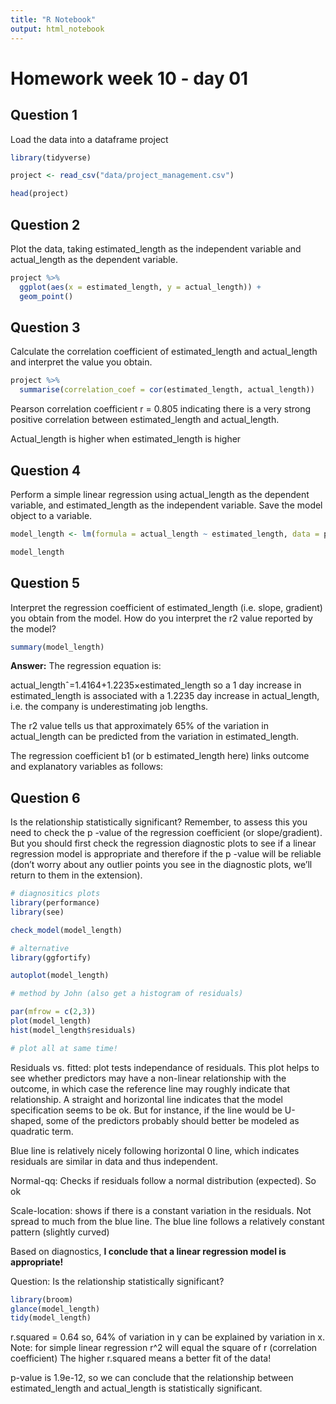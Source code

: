 ```yaml
---
title: "R Notebook"
output: html_notebook
---
```


# Homework week 10 - day 01

## Question 1

Load the data into a dataframe project
```r
library(tidyverse)

project <- read_csv("data/project_management.csv")

head(project)
```

## Question 2
Plot the data, taking estimated_length as the independent variable and actual_length 
as the dependent variable.

```r
project %>% 
  ggplot(aes(x = estimated_length, y = actual_length)) +
  geom_point()
```

## Question 3

Calculate the correlation coefficient of estimated_length and actual_length and 
interpret the value you obtain.
```r
project %>% 
  summarise(correlation_coef = cor(estimated_length, actual_length))
```
Pearson correlation coefficient r = 0.805 indicating there is a very strong positive 
correlation between estimated_length and actual_length.

Actual_length is higher when estimated_length is higher

## Question 4

Perform a simple linear regression using actual_length as the dependent variable, and estimated_length as the independent variable. Save the model object to a variable.

```r
model_length <- lm(formula = actual_length ~ estimated_length, data = project)

model_length
```

## Question 5

Interpret the regression coefficient of estimated_length (i.e. slope, gradient) 
you obtain from the model. How do you interpret the r2
 value reported by the model?
 
```r
summary(model_length)
```
 
__Answer:__
The regression equation is:

actual_lengthˆ=1.4164+1.2235×estimated_length
so a 1
 day increase in estimated_length is associated with a 1.2235
 day increase in actual_length, i.e. the company is underestimating job lengths.

The r2
 value tells us that approximately 65%
 of the variation in actual_length can be predicted from the variation in estimated_length.


The regression coefficient b1 (or b estimated_length here) links outcome and explanatory variables as follows:


## Question 6

Is the relationship statistically significant? Remember, to assess this you need to check the p
-value of the regression coefficient (or slope/gradient). 
But you should first check the regression diagnostic plots to see if a linear regression model is appropriate and therefore if the p
-value will be reliable (don’t worry about any outlier points you see in the diagnostic plots, we’ll return to them in the extension).

```r
# diagnositics plots
library(performance)
library(see)

check_model(model_length)
```

```r
# alternative
library(ggfortify)

autoplot(model_length)
```
```r
# method by John (also get a histogram of residuals)

par(mfrow = c(2,3))
plot(model_length)
hist(model_length$residuals)

# plot all at same time!
```



Residuals vs. fitted:
plot tests independance of residuals. 
This plot helps to see whether predictors may have a non-linear relationship with the outcome, in which case the reference line may roughly indicate that relationship. A straight and horizontal line indicates that the model specification seems to be ok. But for instance, if the line would be U-shaped, some of the predictors probably should better be modeled as quadratic term.

Blue line is relatively nicely following horizontal 0 line, which indicates residuals 
are similar in data and thus independent.

Normal-qq:
Checks if residuals follow a normal distribution (expected). So ok

Scale-location:
shows if there is a constant variation in the residuals. Not spread to much
from the blue line. The blue line follows a relatively constant pattern (slightly curved)

Based on diagnostics, __I conclude that a linear regression model is appropriate!__

Question: Is the relationship statistically significant?

```r
library(broom)
glance(model_length)
tidy(model_length)
```
r.squared = 0.64 so, 64% of variation in y can be explained by variation in x.
Note: for simple linear regression r^2 will equal the square of r (correlation coefficient)
The higher r.squared means a better fit of the data!

p-value is 1.9e-12, so we can conclude that the relationship between 
estimated_length and actual_length is statistically significant.